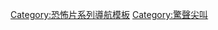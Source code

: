 {{Navbox
|name=驚聲尖叫
|title={{le|驚聲尖叫 (系列)|Scream (franchise)|驚聲尖叫}}
|listclass=hlist
|state={{{state|autocollapse}}}
|group1=電影
|list1=
*《[[驚聲尖叫]]》（1996年）
*《[[驚聲尖叫2]]》
*《[[驚聲尖叫3]]》
*《[[奪命狂呼4|驚聲尖叫4]]》
*《[[驚聲尖叫 (2022年電影)|驚聲尖叫]]》（2022年）
*《[[驚聲尖叫6]]》（2023年）
|group2=影集
|list2=
*《[[驚聲尖叫 (電視劇)|驚聲尖叫]]》
**[[驚聲尖叫角色列表 (電視劇)|角色]]
**[[驚聲尖叫集數列表|集數]]
|group3=登場角色
|list3=
*{{link-en|席妮·皮斯考克|Sidney Prescott}}
*{{link-en|蓋兒·魏德斯|Gale Weathers}}
*{{link-en|杜威·瑞利|Dewey Riley}}
*{{link-en|可碧·里德|Kirby Reed}}
*{{link-en|鬼面殺手|Ghostface (Scream)}}
|group4=相關作品
|list4=
*《{{link-en|驚叫呻吟|Moan (film)}}》
*《[[驚聲尖笑]]》
|group5= 其他
|list5= 
*《[[黎明死線]]》
}}<noinclude>
{{collapsible option}}
{{DEFAULTSORT:Scream}}
[[Category:恐怖片系列導航模板]]
[[Category:驚聲尖叫]]
</noinclude>